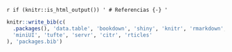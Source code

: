 \backmatter

`r if (knitr::is_html_output()) '
# Referencias {-}
'`

```r
knitr::write_bib(c(
  .packages(), 'data.table', 'bookdown', 'shiny', 'knitr', 'rmarkdown', 'htmlwidgets', 'webshot', 'DT',
  'miniUI', 'tufte', 'servr', 'citr', 'rticles'
), 'packages.bib')
```
